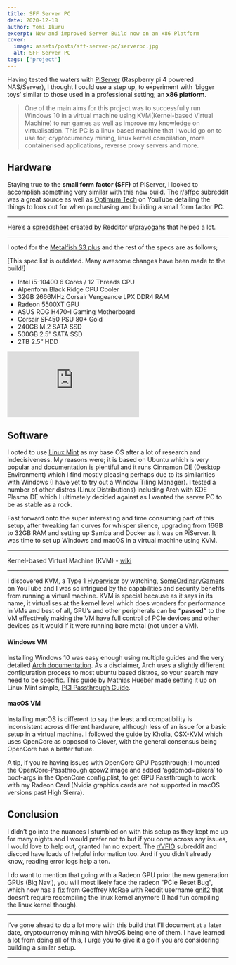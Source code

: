 ```yaml
---
title: SFF Server PC
date: 2020-12-18
author: Yomi Ikuru
excerpt: New and improved Server Build now on an x86 Platform
cover:
  image: assets/posts/sff-server-pc/serverpc.jpg
  alt: SFF Server PC
tags: ['project']
---
```




Having tested the waters with [PiServer](/piserver) (Raspberry pi 4 powered NAS/Server), I thought I could use a step up, to experiment with ‘bigger toys’ similar to those used in a professional setting; an **x86 platform**.

> One of the main aims for this project was to successfully run Windows 10 in a virtual machine using KVM(Kernel-based Virtual Machine) to run games as well as improve my knowledge on virtualisation. This PC is a linux based machine that I would go on to use for; cryptocurrency mining, linux kernel compilation, more containerised applications, reverse proxy servers and more.

## Hardware

Staying true to the **small form factor (SFF)** of PiServer, I looked to accomplish something very similar with this new build. The [r/sffpc](https://www.reddit.com/r/sffpc) subreddit was a great source as well as [Optimum Tech](https://www.youtube.com/channel/UCRYOj4DmyxhBVrdvbsUwmAA) on YouTube detailing the things to look out for when purchasing and building a small form factor PC.

---

Here’s a [spreadsheet](https://docs.google.com/spreadsheets/d/1AddRvGWJ_f4B6UC7_IftDiVudVc8CJ8sxLUqlxVsCz4/edit#gid=1885868234) created by Redditor [u/prayogahs](https://www.reddit.com/r/sffpc/comments/e878ha/sff_case_list/) that helped a lot.

---

I opted for the [Metalfish S3 plus](https://www.aliexpress.com/item/10000218146300.html) and the rest of the specs are as follows;

\[This spec list is outdated. Many awesome changes have been made to the build!\]

- Intel i5-10400 6 Cores / 12 Threads CPU
- Alpenfohn Black Ridge CPU Cooler
- 32GB 2666MHz Corsair Vengeance LPX DDR4 RAM
- Radeon 5500XT GPU
- ASUS ROG H470-I Gaming Motherboard
- Corsair SF450 PSU 80+ Gold
- 240GB M.2 SATA SSD
- 500GB 2.5” SATA SSD
- 2TB 2.5” HDD

<div style={{ display: 'flex', flexDirection: 'column', alignItems: 'center' }}>
  <iframe
    src="https://www.youtube.com/embed/e5DTeG9-QMM?si=GiXoyanwAWR5gcOv"
    style={{ width: '560px', height: '500px' }}
    title="SFF Server PC RAM Upgrade"
    frameborder="0"
    allow="accelerometer; autoplay; clipboard-write; encrypted-media; gyroscope; picture-in-picture; web-share"
    referrerpolicy="strict-origin-when-cross-origin"
    allowfullscreen
  ></iframe>
  <PostImageCaption caption="SFF Server PC RAM Upgrade" />
</div>

## Software

I opted to use [Linux Mint](https://linuxmint.com) as my base OS after a lot of research and indecisiveness. My reasons were; it is based on Ubuntu which is very popular and documentation is plentiful and it runs Cinnamon DE (Desktop Environment) which I find mostly pleasing perhaps due to its similarities with Windows (I have yet to try out a Window Tiling Manager). I tested a number of other distros (Linux Distributions) including Arch with KDE Plasma DE which I ultimately decided against as I wanted the server PC to be as stable as a rock.

Fast forward onto the super interesting and time consuming part of this setup, after tweaking fan curves for whisper silence, upgrading from 16GB to 32GB RAM and setting up Samba and Docker as it was on PiServer. It was time to set up Windows and macOS in a virtual machine using KVM.

---

Kernel-based Virtual Machine (KVM) - [wiki](https://en.wikipedia.org/wiki/Kernel-based_Virtual_Machine)

---

I discovered KVM, a Type 1 [Hypervisor](https://en.wikipedia.org/wiki/Hypervisor) by watching, [SomeOrdinaryGamers](https://www.youtube.com/user/SomeOrdinaryGamers) on YouTube and I was so intrigued by the capabilities and security benefits from running a virtual machine. KVM is special because as it says in its name, it virtualises at the kernel level which does wonders for performance in VMs and best of all, GPU’s and other peripherals can be **“passed”** to the VM effectively making the VM have full control of PCIe devices and other devices as it would if it were running bare metal (not under a VM).

<R2Image key={virtManagerUI} alt="Virt-Manager UI for KVM" />

#### Windows VM

Installing Windows 10 was easy enough using multiple guides and the very detailed [Arch documentation](https://wiki.archlinux.org/index.php/PCI_passthrough_via_OVMF). As a disclaimer, Arch uses a slightly different configuration process to most ubuntu based distros, so your search may need to be specific. This guide by Mathias Hueber made setting it up on Linux Mint simple, [PCI Passthrough Guide](https://mathiashueber.com/pci-passthrough-ubuntu-2004-virtual-machine/).

#### macOS VM

Installing macOS is different to say the least and compatibility is inconsistent across different hardware, although less of an issue for a basic setup in a virtual machine. I followed the guide by Kholia, [OSX-KVM](https://github.com/kholia/OSX-KVM) which uses OpenCore as opposed to Clover, with the general consensus being OpenCore has a better future.

A tip, if you’re having issues with OpenCore GPU Passthrough; I mounted the OpenCore-Passthrough.qcow2 image and added ‘agdpmod=pikera’ to boot-args in the OpenCore config.plist, to get GPU Passthrough to work with my Radeon Card (Nvidia graphics cards are not supported in macOS versions past High Sierra).

<R2Image key={serverPCDiagram} alt="Home Lab Network Diagram" />

## Conclusion

I didn’t go into the nuances I stumbled on with this setup as they kept me up for many nights and I would prefer not to but if you come across any issues, I would love to help out, granted I’m no expert. The [r/VFIO](https://www.reddit.com/r/VFIO/) subreddit and discord have loads of helpful information too. And if you didn’t already know, reading error logs help a ton.

I do want to mention that going with a Radeon GPU prior the new generation GPUs (Big Navi), you will most likely face the radeon "PCIe Reset Bug", which now has a [fix](https://github.com/gnif?tab=repositories) from Geoffrey McRae with Reddit username [gnif2](https://www.reddit.com/user/gnif2) that doesn’t require recompiling the linux kernel anymore (I had fun compiling the linux kernel though).

---

I’ve gone ahead to do a lot more with this build that I’ll document at a later date, cryptocurrency mining with hiveOS being one of them. I have learned a lot from doing all of this, I urge you to give it a go if you are considering building a similar setup.

---
